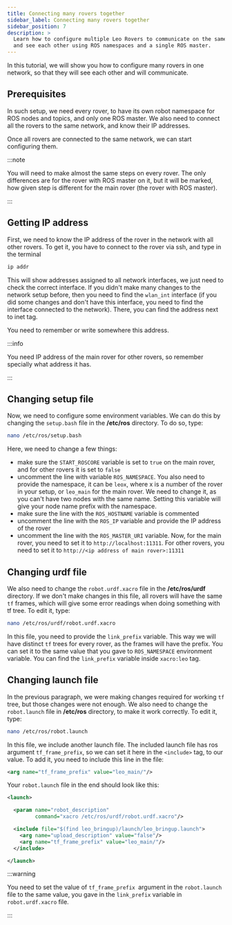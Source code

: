 ```yaml
---
title: Connecting many rovers together
sidebar_label: Connecting many rovers together
sidebar_position: 7
description: >
  Learn how to configure multiple Leo Rovers to communicate on the same network
  and see each other using ROS namespaces and a single ROS master.
---
```



In this tutorial, we will show you how to configure many rovers in one network,
so that they will see each other and will communicate.

## Prerequisites

<LinkButton to="/docs/leo-rover/guides/ssh" description="Connect via SSH" />

<LinkButton
  to="/docs/leo-rover/guides/connect-to-network"
  description="Connect to a local network and the Internet"
/>

In such setup, we need every rover, to have its own robot namespace for ROS
nodes and topics, and only one ROS master. We also need to connect all the
rovers to the same network, and know their IP addresses.

Once all rovers are connected to the same network, we can start configuring
them.

:::note

You will need to make almost the same steps on every rover. The only differences
are for the rover with ROS master on it, but it will be marked, how given step
is different for the main rover (the rover with ROS master).

:::

## Getting IP address

First, we need to know the IP address of the rover in the network with all other
rovers. To get it, you have to connect to the rover via ssh, and type in the
terminal

```bash
ip addr
```

This will show addresses assigned to all network interfaces, we just need to
check the correct interface. If you didn't make many changes to the network
setup before, then you need to find the `wlan_int` interface (if you did some
changes and don't have this interface, you need to find the interface connected
to the network). There, you can find the address next to inet tag.

<ImageZoom
  src="/img/docs_images/leo-rover/guides/connecting-rovers-together/ip-addr-bash.webp"
  alt="ip addr command executed in terminal"
  width="941"
  height="349"
/>

You need to remember or write somewhere this address.

:::info

You need IP address of the main rover for other rovers, so remember specially
what address it has.

:::

## Changing setup file

Now, we need to configure some environment variables. We can do this by changing
the `setup.bash` file in the **/etc/ros** directory. To do so, type:

```bash
nano /etc/ros/setup.bash
```

Here, we need to change a few things:

- make sure the `START_ROSCORE` variable is set to `true` on the main rover, and
  for other rovers it is set to `false`
- uncomment the line with variable `ROS_NAMESPACE`. You also need to provide the
  namespace, it can be `leox`, where x is a number of the rover in your setup,
  or `leo_main` for the main rover. We need to change it, as you can't have two
  nodes with the same name. Setting this variable will give your node name
  prefix with the namespace.
- make sure the line with the `ROS_HOSTNAME` variable is commented
- uncomment the line with the `ROS_IP` variable and provide the IP address of
  the rover
- uncomment the line with the `ROS_MASTER_URI` variable. Now, for the main
  rover, you need to set it to `http://localhost:11311`. For other rovers, you
  need to set it to `http://<ip address of main rover>:11311`

## Changing urdf file

We also need to change the `robot.urdf.xacro` file in the **/etc/ros/urdf**
directory. If we don't make changes in this file, all rovers will have the same
`tf` frames, which will give some error readings when doing something with tf
tree. To edit it, type:

```bash
nano /etc/ros/urdf/robot.urdf.xacro
```

In this file, you need to provide the `link_prefix` variable. This way we will
have distinct `tf` trees for every rover, as the frames will have the prefix.
You can set it to the same value that you gave to `ROS_NAMESPACE` environment
variable. You can find the `link_prefix` variable inside `xacro:leo` tag.

## Changing launch file

In the previous paragraph, we were making changes required for working `tf`
tree, but those changes were not enough. We also need to change the
`robot.launch` file in **/etc/ros** directory, to make it work correctly. To
edit it, type:

```bash
nano /etc/ros/robot.launch
```

In this file, we include another launch file. The included launch file has ros
argument `tf_frame_prefix`, so we can set it here in the `<include>` tag, to our
value. To add it, you need to include this line in the file:

```xml
<arg name="tf_frame_prefix" value="leo_main/"/>
```

Your `robot.launch` file in the end should look like this:

```xml title="/etc/ros/robot.launch"
<launch>

  <param name="robot_description"
         command="xacro /etc/ros/urdf/robot.urdf.xacro"/>

  <include file="$(find leo_bringup)/launch/leo_bringup.launch">
    <arg name="upload_description" value="false"/>
    <arg name="tf_frame_prefix" value="leo_main/"/>
  </include>

</launch>
```

:::warning

You need to set the value of `tf_frame_prefix `argument in the `robot.launch`
file to the same value, you gave in the `link_prefix` variable in
`robot.urdf.xacro` file.

:::
